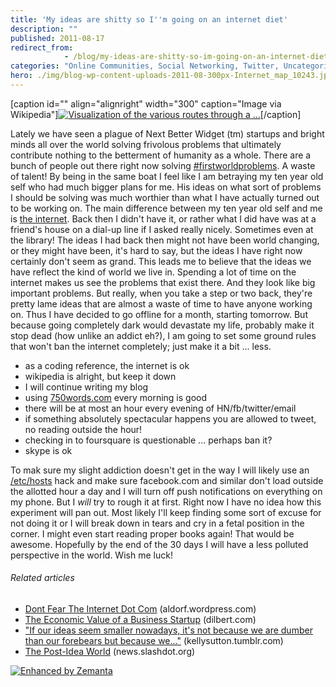 ```yaml
---
title: 'My ideas are shitty so I''m going on an internet diet'
description: ""
published: 2011-08-17
redirect_from: 
            - /blog/my-ideas-are-shitty-so-im-going-on-an-internet-diet/swizec/2239
categories: "Online Communities, Social Networking, Twitter, Uncategorized"
hero: ./img/blog-wp-content-uploads-2011-08-300px-Internet_map_10243.jpg
---
```


\[caption id="" align="alignright" width="300" caption="Image via Wikipedia"][![Visualization of the various routes through a ...](./img/blog-wp-content-uploads-2011-08-300px-Internet_map_10243.jpg "Visualization of the various routes through a ...")](http://commons.wikipedia.org/wiki/File:Internet_map_1024.jpg)\[/caption]

Lately we have seen a plague of Next Better Widget (tm) startups and bright minds all over the world solving frivolous problems that ultimately contribute nothing to the betterment of humanity as a whole. There are a bunch of people out there right now solving [#firstworldproblems](https://twitter.com/#!/search?q=%23FirstWorldProblems). A waste of talent! By being in the same boat I feel like I am betraying my ten year old self who had much bigger plans for me. His ideas on what sort of problems I should be solving was much worthier than what I have actually turned out to be working on. The main difference between my ten year old self and me is [the internet](http://en.wikipedia.org/wiki/Internet "Internet"). Back then I didn't have it, or rather what I did have was at a friend's house on a dial-up line if I asked really nicely. Sometimes even at the library! The ideas I had back then might not have been world changing, or they might have been, it's hard to say, but the ideas I have right now certainly don't seem as grand. This leads me to believe that the ideas we have reflect the kind of world we live in. Spending a lot of time on the internet makes us see the problems that exist there. And they look like big important problems. But really, when you take a step or two back, they're pretty lame ideas that are almost a waste of time to have anyone working on. Thus I have decided to go offline for a month, starting tomorrow. But because going completely dark would devastate my life, probably make it stop dead (how unlike an addict eh?), I am going to set some ground rules that won't ban the internet completely; just make it a bit ... less.

-   as a coding reference, the internet is ok
-   wikipedia is alright, but keep it down
-   I will continue writing my blog
-   using [750words.com](http://750words.com) every morning is good
-   there will be at most an hour every evening of HN/fb/twitter/email
-   if something absolutely spectacular happens you are allowed to tweet, no reading outside the hour!
-   checking in to foursquare is questionable ... perhaps ban it?
-   skype is ok

To mak sure my slight addiction doesn't get in the way I will likely use an [/etc/hosts](http://en.wikipedia.org/wiki/Hosts_%28file%29 "Hosts (file)") hack and make sure facebook.com and similar don't load outside the allotted hour a day and I will turn off push notifications on everything on my phone. But I _will_ try to rough it at first. Right now I have no idea how this experiment will pan out. Most likely I'll keep finding some sort of excuse for not doing it or I will break down in tears and cry in a fetal position in the corner. I might even start reading proper books again! That would be awesome. Hopefully by the end of the 30 days I will have a less polluted perspective in the world. Wish me luck!

###### Related articles

-   [Dont Fear The Internet Dot Com](http://aldorf.wordpress.com/2011/08/11/dont-fear-the-internet-dot-com/) (aldorf.wordpress.com)
-   [The Economic Value of a Business Startup](http://dilbert.com/blog/entry/the_economic_value_of_a_business_startup/) (dilbert.com)
-   ["If our ideas seem smaller nowadays, it's not because we are dumber than our forebears but because we..."](http://kellysutton.tumblr.com/post/8930005518/if-our-ideas-seem-smaller-nowadays-its-not) (kellysutton.tumblr.com)
-   [The Post-Idea World](http://news.slashdot.org/story/11/08/16/0142226/The-Post-Idea-World) (news.slashdot.org)

[![Enhanced by Zemanta](http://img.zemanta.com/zemified_e.png?x-id=38f92c98-fc80-48ae-bfcd-99be2ac93f19)](http://www.zemanta.com/ "Enhanced by Zemanta")
